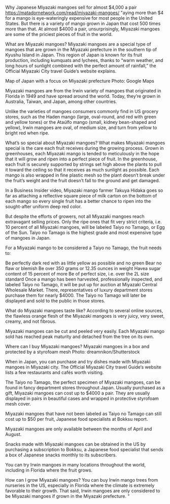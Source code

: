 Why Japanese Miyazaki mangoes sell for almost $4,000 a pair	https://matadornetwork.com/read/miyazaki-mangoes/	"aying more than $4 for a mango is eye-wateringly expensive for most people in the United States. But there is a variety of mango grown in Japan that cost 500 times more than that. At almost $4000 a pair, unsurprisingly, Miyazaki mangoes are some of the priciest pieces of fruit in the world.


What are Miyazaki mangoes?
Miyazaki mangoes are a special type of mangoes that are grown in the Miyazaki prefecture in the southern tip of Kyushu Island in Japan. This region of Japan is known for its fruit production, including kumquats and lychees, thanks to “warm weather, and long hours of sunlight combined with the perfect amount of rainfall,” the Official Miyazaki City travel Guide‘s website explains.

Map of Japan with a focus on Miyazaki prefecture
Photo: Google Maps

Miyazaki mangoes are from the Irwin variety of mangoes that originated in Florida in 1949 and have spread around the world. Today, they’re grown in Australia, Taiwan, and Japan, among other countries.

Unlike the varieties of mangoes consumers commonly find in US grocery stores, such as the Haden mango (large, oval-round, and red with green and yellow tones) or the Ataúlfo mango (small, kidney bean-shaped and yellow), Irwin mangoes are oval, of medium size, and turn from yellow to bright red when ripe.

What’s so special about Miyazaki mangoes?
What makes Miyazaki mangoes special is the care each fruit receives during the growing process. Grown in greenhouses, each Miyazaki mango is tended to meticulously in the hope that it will grow and ripen into a perfect piece of fruit. In the greenhouse, each fruit is securely supported by strings set high above the plants to pull it toward the ceiling so that it receives as much sunlight as possible. Each mango is also wrapped in fine plastic mesh so the plant doesn’t break under the fruit’s weight and the fruit doesn’t fall to the ground and get damaged.

In a Business Insider video, Miyazaki mango farmer Takuya Hidaka goes so far as attaching a reflective square piece of milk carton on the bottom of each mango so every single fruit has a better chance to ripen into the sought-after uniform deep red color.

But despite the efforts of growers, not all Miyazaki mangoes reach extravagant selling prices. Only the ripe ones that fit very strict criteria, i.e. 10 percent of all Miyazaki mangoes, will be labeled Taiyo no Tamago, or Egg of the Sun. Taiyo no Tamago is the highest grade and most expensive type of mangoes in Japan.

For a Miyazaki mango to be considered a Taiyo no Tamago, the fruit needs to:

Be perfectly dark red with as little yellow as possible and no green
Bear no flaw or blemish
Be over 350 grams or 12.35 ounces in weight
Have ​​a sugar content of 15 percent of more
Be of perfect size, i.e. over the 2L size standard
Once a mango has been harvested, professionally inspected, and labeled Taiyo no Tamago, it will be put up for auction at Miyazaki Central Wholesale Market. There, representatives of luxury department stores purchase them for nearly $4000. The Taiyo no Tamago will later be displayed and sold to the public in those stores.




What do Miyazaki mangoes taste like?
According to several online sources, the flawless orange flesh of the Miyazaki mangoes is very juicy, very sweet, creamy, and not fibrous.

Miyazaki mangoes can be cut and peeled very easily. Each Miyazaki mango sold has reached peak maturity and detached from the tree on its own.

Where can I buy Miyazaki mangoes?
Miyazaki mangoes in a box and protected by a styrofoam mesh
Photo: dreamnikon/Shutterstock

When in Japan, you can purchase and try dishes made with Miyazaki mangoes in Miyazaki city. The Official Miyazaki City travel Guide‘s website lists a few restaurants and cafés worth visiting.

The Taiyo no Tamago, the perfect specimen of Miyazaki mangoes, can be found in fancy department stores throughout Japan. Usually purchased as a gift, Miyazaki mangoes can cost up to $4000 a pair. They are usually displayed in pairs in beautiful cases and wrapped in protective styrofoam mesh cover.

Miyazaki mangoes that have not been labeled as Taiyo no Tamago can still cost up to $50 per fruit, Japanese food specialists at Bokksu report.

Miyazaki mangoes are only available between the months of April and August.

Snacks made with Miyazaki mangoes can be obtained in the US by purchasing a subscription to Bokksu, a Japanese food specialist that sends a box of Japanese snacks monthly to its subscribers.

You can try Irwin mangoes in many locations throughout the world, including in Florida where the fruit grows.


How can I grow Miyazaki mangoes?
You can buy Irwin mango trees from nurseries in the US, especially in Florida where the climate is extremely favorable to their growth. That said, Irwin mangoes are only considered to be Miyazaki mangoes if grown in the Miyazaki prefecture. "

